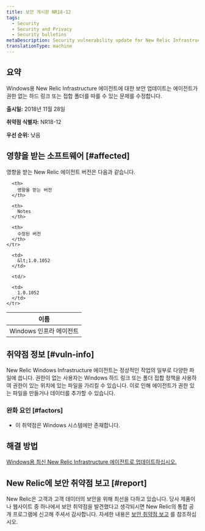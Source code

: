 ```yaml
---
title: 보안 게시판 NR18-12
tags:
  - Security
  - Security and Privacy
  - Security bulletins
metaDescription: Security vulnerability update for New Relic Infrastructure agent for Windows
translationType: machine
---
```


## 요약

Windows용 New Relic Infrastructure 에이전트에 대한 보안 업데이트는 에이전트가 권한 없는 하드 링크 또는 접합 폴더를 따를 수 있는 문제를 수정합니다.

**출시일:** 2018년 11월 28일

**취약점 식별자:** NR18-12

**우선 순위:** 낮음

## 영향을 받는 소프트웨어 [#affected]

영향을 받는 New Relic 에이전트 버전은 다음과 같습니다.

<table>
  <thead>
    <tr>
      <th>
        이름
      </th>

      <th>
        영향을 받는 버전
      </th>

      <th>
        Notes
      </th>

      <th>
        수정된 버전
      </th>
    </tr>
  </thead>

  <tbody>
    <tr>
      <td>
        Windows 인프라 에이전트
      </td>

      <td>
        &lt;1.0.1052
      </td>

      <td/>

      <td>
        1.0.1052
      </td>
    </tr>
  </tbody>
</table>

## 취약점 정보 [#vuln-info]

New Relic Windows Infrastructure 에이전트는 정상적인 작업의 일부로 다양한 파일에 씁니다. 권한이 없는 사용자는 Windows 하드 링크 또는 폴더 접합 정책을 사용하여 권한이 있는 위치에 있는 파일을 가리킬 수 있습니다. 이로 인해 에이전트가 권한 있는 파일을 만들거나 데이터를 추가할 수 있습니다.

### 완화 요인 [#factors]

* 이 취약점은 Windows 시스템에만 존재합니다.

## 해결 방법

[Windows용 최신 New Relic Infrastructure 에이전트로 업데이트하십시오.](/docs/infrastructure/new-relic-infrastructure/installation/update-infrastructure-agent)

## New Relic에 보안 취약점 보고 [#report]

New Relic은 고객과 고객 데이터의 보안을 위해 최선을 다하고 있습니다. 당사 제품이나 웹사이트 중 하나에서 보안 취약점을 발견했다고 생각되시면 New Relic의 통합 공개 프로그램에 신고해 주셔서 감사합니다. 자세한 내용은 [보안 취약점 보고](/docs/security/new-relic-security/data-privacy/reporting-security-vulnerabilities) 를 참조하십시오.